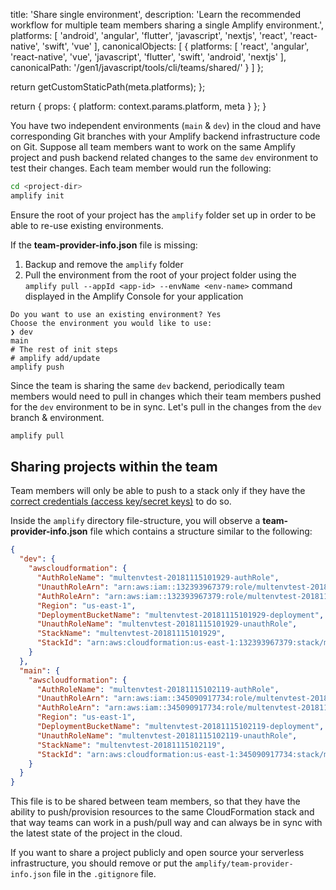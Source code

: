                  
  title: 'Share single environment',
  description: 'Learn the recommended workflow for multiple team members sharing a single Amplify environment.',
  platforms: [
    'android',
    'angular',
    'flutter',
    'javascript',
    'nextjs',
    'react',
    'react-native',
    'swift',
    'vue'
  ],
  canonicalObjects: [
    {
      platforms: [
        'react',
        'angular',
        'react-native',
        'vue',
        'javascript',
        'flutter',
        'swift',
        'android',
        'nextjs'
      ],
      canonicalPath: '/gen1/javascript/tools/cli/teams/shared/'
    }
  ]
};

  return getCustomStaticPath(meta.platforms);
};

  return {
    props: {
      platform: context.params.platform,
      meta
    }
  };
}
          

You have two independent environments (`main` & `dev`) in the cloud and have corresponding Git branches with your Amplify backend infrastructure code on Git. Suppose all team members want to work on the same Amplify project and push backend related changes to the same `dev` environment to test their changes. Each team member would run the following:

```bash
cd <project-dir>
amplify init
```

<Callout warning>

Ensure the root of your project has the `amplify` folder set up in order to be able to re-use existing environments.

If the **team-provider-info.json** file is missing:

1. Backup and remove the `amplify` folder
2. Pull the environment from the root of your project folder using the `amplify pull --appId <app-id> --envName <env-name>` command displayed in the Amplify Console for your application

</Callout>

```console
Do you want to use an existing environment? Yes
Choose the environment you would like to use:
❯ dev
main
# The rest of init steps
# amplify add/update 
amplify push
```

Since the team is sharing the same `dev` backend, periodically team members would need to pull in changes which their team members pushed for the `dev` environment to be in sync. Let's pull in the changes from the `dev` branch & environment.

```bash
amplify pull
```

## Sharing projects within the team

<Callout warning>

Team members will only be able to push to a stack only if they have the [correct credentials (access key/secret keys)](/[platform]/tools/cli/start/set-up-cli/#pre-requisites-for-installation) to do so.

</Callout>

Inside the `amplify` directory file-structure, you will observe a **team-provider-info.json** file which contains a structure similar to the following:

```json
{
  "dev": {
    "awscloudformation": {
      "AuthRoleName": "multenvtest-20181115101929-authRole",
      "UnauthRoleArn": "arn:aws:iam::132393967379:role/multenvtest-20181115101929-unauthRole",
      "AuthRoleArn": "arn:aws:iam::132393967379:role/multenvtest-20181115101929-authRole",
      "Region": "us-east-1",
      "DeploymentBucketName": "multenvtest-20181115101929-deployment",
      "UnauthRoleName": "multenvtest-20181115101929-unauthRole",
      "StackName": "multenvtest-20181115101929",
      "StackId": "arn:aws:cloudformation:us-east-1:132393967379:stack/multenvtest-20181115101929/fc7b1010-e902-11e8-a9bd-50fae97e0835"
    }
  },
  "main": {
    "awscloudformation": {
      "AuthRoleName": "multenvtest-20181115102119-authRole",
      "UnauthRoleArn": "arn:aws:iam::345090917734:role/multenvtest-20181115102119-unauthRole",
      "AuthRoleArn": "arn:aws:iam::345090917734:role/multenvtest-20181115102119-authRole",
      "Region": "us-east-1",
      "DeploymentBucketName": "multenvtest-20181115102119-deployment",
      "UnauthRoleName": "multenvtest-20181115102119-unauthRole",
      "StackName": "multenvtest-20181115102119",
      "StackId": "arn:aws:cloudformation:us-east-1:345090917734:stack/multenvtest-20181115102119/3e907b70-e903-11e8-a18b-503acac41e61"
    }
  }
}
```

This file is to be shared between team members, so that they have the ability to push/provision resources to the same CloudFormation stack and that way teams can work in a push/pull way and can always be in sync with the latest state of the project in the cloud.

If you want to share a project publicly and open source your serverless infrastructure, you should remove or put the `amplify/team-provider-info.json` file in the `.gitignore` file.
